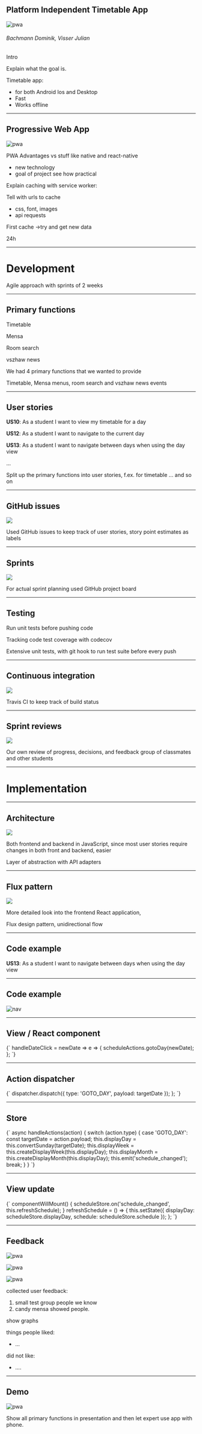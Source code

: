 

<Head>
  <title>ZHAWo - Platform Independent Timetable App</title>
</Head>

## Platform Independent Timetable App

![pwa](./Assets/zhawoLogo.png)

###### Bachmann Dominik, Visser Julian

<Notes>
  
Intro

Explain what the goal is.

Timetable app:

- for both Android Ios and Desktop
- Fast
- Works offline

</Notes>

---

## Progressive Web App

![pwa](./Assets/pwa_explainV2.png)

<Notes>
  
PWA Advantages vs stuff like native and react-native

- new technology
- goal of project see how practical

Explain caching with service worker:

Tell with urls to cache

- css, font, images
- api requests

First cache ->try and get new data

24h

</Notes>

---

# Development

<Notes>Agile approach with sprints of 2 weeks</Notes>

---

## Primary functions

Timetable

Mensa

Room search

vszhaw news

<Notes>

We had 4 primary functions that we wanted to provide

Timetable, Mensa menus, room search and vszhaw news events

</Notes>

---

## User stories

<div style={{width: 1000, fontSize: '0.8em'}}>

**US10**: As a student I want to view my timetable for a day

**US12**: As a student I want to navigate to the current day

**US13**: As a student I want to navigate between days when using the day view

...

<Notes>
  Split up the primary functions into user stories, f.ex. for timetable ... and
  so on
</Notes>

</div>

---

## GitHub issues

<div className="big">

![](./Assets/github_issues.png)

</div>

<Notes>
  Used GitHub issues to keep track of user stories, story point estimates as
  labels
</Notes>

---

## Sprints

<div className="big">

![](./Assets/github_sprints.png)

</div>

<Notes>For actual sprint planning used GitHub project board</Notes>

---

## Testing

Run unit tests before pushing code

Tracking code test coverage with codecov

<Notes>
  Extensive unit tests, with git hook to run test suite before every push
</Notes>

---

## Continuous integration

<div className="big">

![](./Assets/travis_dashboard.png)

</div>

<Notes>Travis CI to keep track of build status</Notes>

---

## Sprint reviews

<div className="big">

![](./Assets/sprint_burndown.png)

</div>

<Notes>
  Our own review of progress, decisions, and feedback group of classmates and
  other students
</Notes>

---

# Implementation

---

## Architecture

<div style={{width: 850}}>

![](./Assets/architecture.png)

</div>

<Notes>
Both frontend and backend in JavaScript,
since most user stories require changes in both front and backend, easier

Layer of abstraction with API adapters

</Notes>

---

## Flux pattern

<div style={{width: 650}}>

![](./Assets/flux_diagram.png)

</div>

<Notes>
More detailed look into the frontend React application,

Flux design pattern, unidirectional flow

</Notes>

---

## Code example

<div style={{width: 900, fontSize: '0.8em'}}>

<b>US13</b>: As a student I want to navigate between days when using the day view

</div>

---

## Code example

<div style={{width: 700}}>

![nav](./Assets/navigation_screens.png)

</div>

---

## View / React component

<Carbon>
  {`
  handleDateClick = newDate => e => {
    scheduleActions.gotoDay(newDate);
  }; 
    `}
</Carbon>

---

## Action dispatcher

<Carbon>
  {`
    dispatcher.dispatch({
      type: 'GOTO_DAY',
      payload: targetDate
    });
  };
    `}
</Carbon>

---

## Store

<Carbon>
  {`
  async handleActions(action) {
    switch (action.type) {
      case 'GOTO_DAY':
        const targetDate = action.payload;
        this.displayDay = this.convertSunday(targetDate);
        this.displayWeek = this.createDisplayWeek(this.displayDay);
        this.displayMonth = this.createDisplayMonth(this.displayDay);
        this.emit('schedule_changed');
        break;
    }
  }
  `}
</Carbon>

---

## View update

<Carbon>
  {`
  componentWillMount() {
    scheduleStore.on('schedule_changed', this.refreshSchedule);
  }
  refreshSchedule = () => {
    this.setState({
      displayDay: scheduleStore.displayDay,
      schedule: scheduleStore.schedule
    });
  };
`}

</Carbon>

---

## Feedback

<div className="small">

![pwa](./Assets/bar_1.png)

![pwa](./Assets/bar_2.png)

![pwa](./Assets/bar_3.png)

</div>

<Notes>
  
collected user feedback:

1. small test group people we know
2. candy mensa showed people.

show graphs

things people liked:

- ...

did not like:

- ....

</Notes>

---

## Demo

<div className="big">

![pwa](./Assets/desktop_schedule.png)

</div>

<Notes>
  
Show all primary functions in presentation and then let expert use app with phone.

</Notes>

